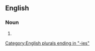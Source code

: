 ==English==

===Noun===
{{head|en|noun form}}

# {{plural of|allotropy|lang=en}}

[[Category:English plurals ending in "-ies"]]
